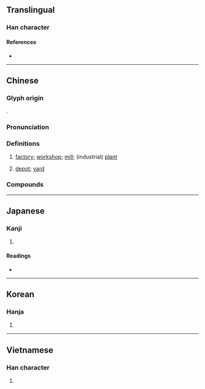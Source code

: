 {{also|厂|厰}}
{{character info/new}}
==Translingual==

===Han character===
{{Han char|rn=53|rad=广|as=12|sn=15|four=00248|canj=IFBK|ids=⿸广敞}}

====References====
* {{Han ref|kx=0350.300|dkj=09490|dj=0662.030|hdz=20901.040|uh=5EE0|ud=24288|bh=BC74|bd=48244}}

----

==Chinese==
{{zh-forms|s=厂|t2=厰}}

===Glyph origin===
{{Han etym}}
{{Han compound|广|敞|c1=s|c2=p|ls=psc}}.

===Pronunciation===
{{zh-pron
|m=chǎng
|ma=y
|c=cong2
|mn=xm,qz,lk,sx,tp,yl,kh,km,mg,hc,tc:chhiúⁿ/zz,tn:chhióⁿ/pn:chhiáuⁿ/qz,xm:chhióng/zz:chhiáng
|mn_note=chhiúⁿ/chhióⁿ - vernacular; chhióng/chhiáng - literary
|mn-t=ciang2
|w=2tshan
|mc=y
|oc=y
|cat=n
}}

===Definitions===
{{zh-hanzi}}

# [[factory]]; [[workshop]]; [[mill]]; (industrial) [[plant]]
#: {{zh-x|工廠|factory}}
# [[depot]]; [[yard]]
#: {{zh-x|廠子{zi}|depot, yard}}

===Compounds===
{{zh-der|廠點掛鉤|廠方|廠房|廠規|廠家|廠礦|廠商|廠長|保稅工廠|保養廠|兵工廠|出廠|印刷廠|地下工廠|工廠|工廠工業|工廠布置|工廠法|工廠衛生|廠址|廠子|廠容|廠棚|廠牌|廠禮拜|廠衛|廠衣|成衣廠|整廠輸出|暖廠|木廠|東廠|核能電廠|核電廠|水廠|活廠經營|煉油廠|煉鋼廠|熱電廠|琉璃廠|發電廠|粥廠|糖廠|紗廠|紡織廠|經廠本|總廠|船廠|藥廠|西廠|設廠|賭錢廠|車廠|車廠子|造幣廠|造船廠|進廠|酒廠|鐵工廠|電宰廠|馬廠|紙廠河|新廠|楊家廠|甘家廠}}

----

==Japanese==

===Kanji===
{{ja-kanji|grade=|rs=广12}}

# {{defn|lang=ja|sort=广12}}

====Readings====
* {{ja-readings|on=[[しょう]] (shō)|kun=[[うまや]] (umaya)}}

----

==Korean==

===Hanja===
{{ko-hanja|hangeul=창|mr=ch'ang}}

# {{defn|lang=ko|sort=广12}}

----

==Vietnamese==

===Han character===
{{vi-readings|rs=广12|hanviet=xưởng}}

# {{defn|lang=vi|sort=广12}}